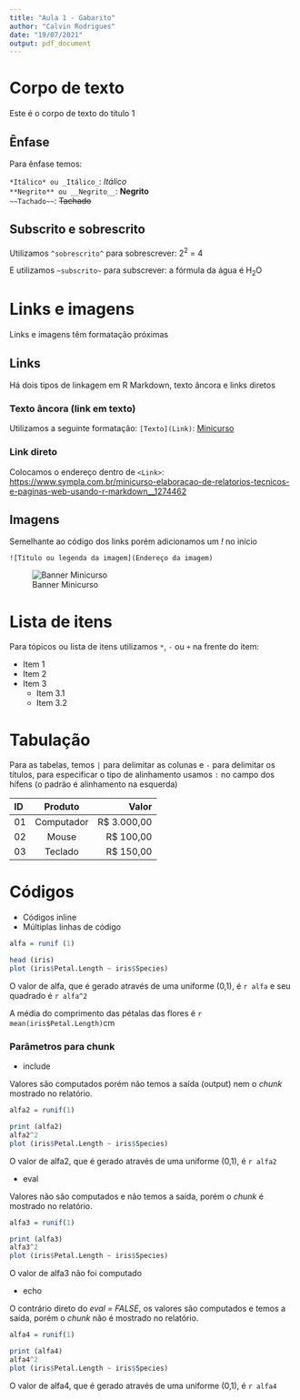 ---
title: "Aula 1 - Gabarito"
author: "Calvin Rodrigues"
date: "19/07/2021"
output: pdf_document
---

# Corpo de texto

Este é o corpo de texto do título 1

<!-- Este ? um comentário, não aparece no arquivo gerado -->

## Ênfase

Para ênfase temos: 

`*Itálico* ou _Itálico_`: *Itálico*   
`**Negrito** ou __Negrito__`: **Negrito**  
`~~Tachado~~`: ~~Tachado~~

## Subscrito e sobrescrito

Utilizamos `^sobrescrito^` para sobrescrever: 2^2^ = 4

E utilizamos `~subscrito~` para subscrever: a fórmula da água é H~2~O

# Links e imagens

Links e imagens têm formatação próximas

## Links

Há dois tipos de linkagem em R Markdown, texto âncora e links diretos

### Texto âncora (link em texto)

Utilizamos a seguinte formatação: `[Texto](Link)`: [Minicurso](https://www.sympla.com.br/minicurso-elaboracao-de-relatorios-tecnicos-e-paginas-web-usando-r-markdown__1274462)

### Link direto

Colocamos o endereço dentro de `<Link>`:   
<https://www.sympla.com.br/minicurso-elaboracao-de-relatorios-tecnicos-e-paginas-web-usando-r-markdown__1274462>

## Imagens

Semelhante ao código dos links porém adicionamos um *!* no início

`![Título ou legenda da imagem](Endereço da imagem)`

![Banner Minicurso](C:\Users\Calvin\Documents\UFJF\Curso R Markdown\minicurso.png)

# Lista de itens

Para tópicos ou lista de itens utilizamos `*`, `-` ou `+` na frente do item:

* Item 1 
- Item 2
+ Item 3
  * Item 3.1
  - Item 3.2

# Tabulação

Para as tabelas, temos `|` para delimitar as colunas e `-` para delimitar os títulos, para especificar o tipo de alinhamento usamos `:` no campo dos hífens (o padrão é alinhamento na esquerda)


ID  | Produto      | Valor 
:---|:------------:|------------:
01  | Computador   | R$ 3.000,00
02  | Mouse        | R$ 100,00
03  | Teclado      | R$ 150,00


# Códigos

* Códigos inline
* Múltiplas linhas de código

```{r}
alfa = runif (1)

head (iris)
plot (iris$Petal.Length ~ iris$Species)
```

O valor de alfa, que é gerado através de uma uniforme (0,1), é `r alfa` e seu quadrado é `r alfa^2`

A média do comprimento das pétalas das flores é `r mean(iris$Petal.Length)`cm

### Parâmetros para chunk

* include

Valores são computados porém não temos a saída (output) nem o *chunk* mostrado no relatório.

```{r include = FALSE}
alfa2 = runif(1)

print (alfa2)
alfa2^2
plot (iris$Petal.Length ~ iris$Species)
```

O valor de alfa2, que é gerado através de uma uniforme (0,1), é `r alfa2`

* eval 

Valores não são computados e não temos a saída, porém o *chunk* é mostrado no relatório.

```{r eval = FALSE}
alfa3 = runif(1)

print (alfa3)
alfa3^2
plot (iris$Petal.Length ~ iris$Species)
```

O valor de alfa3 não foi computado

* echo 

O contrário direto do *eval = FALSE*, os valores são computados e temos a saída, porém o *chunk* não é mostrado no relatório.

```{r echo = FALSE, message=FALSE, warning=FALSE}
alfa4 = runif(1)

print (alfa4)
alfa4^2
plot (iris$Petal.Length ~ iris$Species)
```

O valor de alfa4, que é gerado através de uma uniforme (0,1), é `r alfa4`
